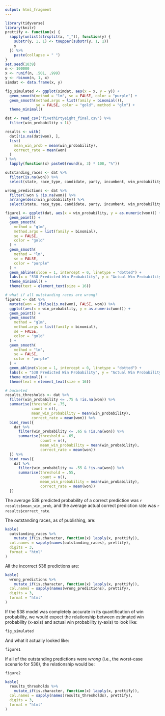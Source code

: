 ```yaml
---
output: html_fragment
---
```


```r
library(tidyverse)
library(knitr)
prettify <- function(x) {
  sapply(unlist(strsplit(x, "_")), function(y) {
    substr(y, 1, 1) <- toupper(substr(y, 1, 1))
    y
  }) %>% 
    paste(collapse = " ")
}
set.seed(1839)
n <- 100000
x <- runif(n, .501, .999)
y <- rbinom(n, 1, x)
simdat <- data.frame(x, y)

fig_simulated <- ggplot(simdat, aes(x = x, y = y)) +
  geom_smooth(method = "lm", se = FALSE, color = "purple") +
  geom_smooth(method.args = list(family = binomial()), 
              se = FALSE, color = "gold", method = "glm") +
  theme_minimal()

dat <- read_csv("fivethirtyeight_final.csv") %>% 
  filter(win_probability < 1L)

results <- with(
  dat[!is.na(dat$won), ],
  list(
    mean_win_prob = mean(win_probability),
    correct_rate = mean(won)
  )
) %>% 
  lapply(function(x) paste0(round(x, 3) * 100, "%"))

outstanding_races <- dat %>% 
  filter(is.na(won)) %>% 
  select(state, race_type, candidate, party, incumbent, win_probability)

wrong_predictions <- dat %>% 
  filter(!won & !is.na(won)) %>% 
  arrange(desc(win_probability)) %>% 
  select(state, race_type, candidate, party, incumbent, win_probability)

figure1 <- ggplot(dat, aes(x = win_probability, y = as.numeric(won))) +
  geom_point() +
  geom_smooth(
    method = "glm", 
    method.args = list(family = binomial), 
    se = FALSE,
    color = "gold"
  ) +
  geom_smooth(
    method = "lm",
    se = FALSE,
    color = "purple"
  ) +
  geom_abline(slope = 1, intercept = 0, linetype = "dotted") +
  labs(x = "538 Predicted Win Probability", y = "Actual Win Probability") +
  theme_minimal() +
  theme(text = element_text(size = 16))

# what if all outstanding races are wrong?
figure2 <- dat %>% 
  mutate(won = ifelse(is.na(won), FALSE, won)) %>% 
  ggplot(aes(x = win_probability, y = as.numeric(won))) +
  geom_point() +
  geom_smooth(
    method = "glm", 
    method.args = list(family = binomial),
    se = FALSE,
    color = "gold"
  ) +
  geom_smooth(
    method = "lm",
    se = FALSE,
    color = "purple"
  ) +
  geom_abline(slope = 1, intercept = 0, linetype = "dotted") +
  labs(x = "538 Predicted Win Probability", y = "Actual Win Probability") +
  theme_minimal() +
  theme(text = element_text(size = 16))

# bucketed
results_thresholds <- dat %>% 
  filter(win_probability <= .75 & !is.na(won)) %>% 
  summarise(threshold = .75,
            count = n(),
            mean_win_probability = mean(win_probability),
            correct_rate = mean(won)) %>% 
  bind_rows({
    dat %>% 
      filter(win_probability <= .65 & !is.na(won)) %>% 
      summarise(threshold = .65,
                count = n(),
                mean_win_probability = mean(win_probability),
                correct_rate = mean(won))
  }) %>% 
  bind_rows({
    dat %>% 
      filter(win_probability <= .55 & !is.na(won)) %>% 
      summarise(threshold = .55,
                count = n(),
                mean_win_probability = mean(win_probability),
                correct_rate = mean(won))
  })
```

The average 538 predicted probability of a correct prediction was `r results$mean_win_prob`, and the average actual correct prediction rate was `r results$correct_rate`.  

The outstanding races, as of publishing, are:  

<div align="center">
```r
kable(
  outstanding_races %>% 
    mutate_if(is.character, function(x) lapply(x, prettify)),
  col.names = sapply(names(outstanding_races), prettify),
  digits = 3,
  format = "html"
)
```
</div>

All the incorrect 538 predictions are:  

<div align="center">
```r
kable(
  wrong_predictions %>% 
    mutate_if(is.character, function(x) lapply(x, prettify)),
  col.names = sapply(names(wrong_predictions), prettify),
  digits = 3,
  format = "html"
)
```
</div>

If the 538 model was completely accurate in its quantification of win probability, we would expect the relationship between estimated win probability (x-axis) and actual win probability (y-axis) to look like:  

```r
fig_simulated
```

And what it actually looked like:  

```r
figure1
```

If all of the outstanding predictions were *wrong* (i.e., the worst-case scenario for 538), the relationship would be:  

```r
figure2
```

<div align="center">
```r
kable(
  results_thresholds %>% 
    mutate_if(is.character, function(x) lapply(x, prettify)),
  col.names = sapply(names(results_thresholds), prettify),
  digits = 3,
  format = "html"
)
```
</div>
